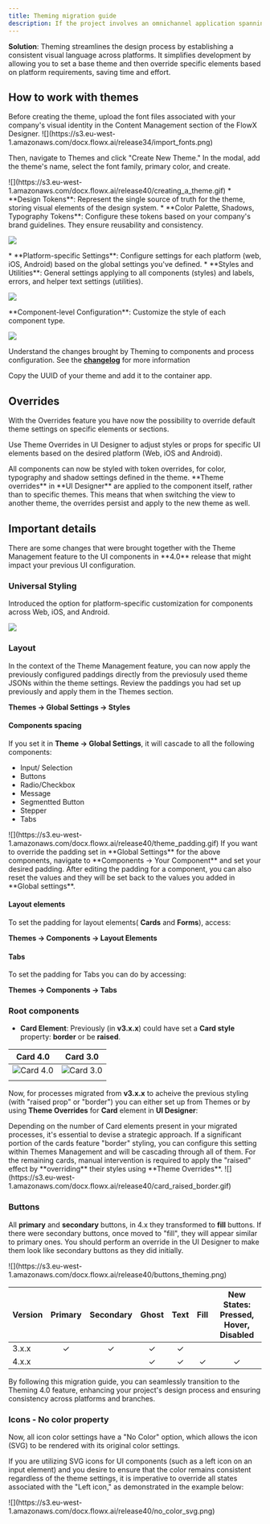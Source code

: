 ```yaml
---
title: Theming migration guide
description: If the project involves an omnichannel application spanning multiple countries with diverse branding and guidelines, it's crucial to simplify and streamline the process to ensure a consistent user experience across branches and all platforms (Web and Mobile).
---
```


**Solution**: Theming streamlines the design process by establishing a consistent visual language across platforms. It simplifies development by allowing you to set a base theme and then override specific elements based on platform requirements, saving time and effort.

## How to work with themes 

<Steps>
<Step title="Creating the theme">
Before creating the theme, upload the font files associated with your company's visual identity in the Content Management section of the FlowX Designer.
<Frame>
![](https://s3.eu-west-1.amazonaws.com/docx.flowx.ai/release34/import_fonts.png)
</Frame>

<Card title = "Font management" href="../font-files">
</Card>

Then, navigate to Themes and click "Create New Theme." In the modal, add the theme's name, select the font family, primary color, and create.

<Frame>
![](https://s3.eu-west-1.amazonaws.com/docx.flowx.ai/release40/creating_a_theme.gif)
</Frame>

</Step>
<Step title ="Configuring the theme">
<AccordionGroup>
<Accordion title ="Design Tokens" icon ="pen-ruler">
* **Design Tokens**: Represent the single source of truth for the theme, storing visual elements of the design system.
* **Color Palette, Shadows, Typography Tokens**: Configure these tokens based on your company's brand guidelines. They ensure reusability and consistency.

![](https://s3.eu-west-1.amazonaws.com/docx.flowx.ai/release40/design_tokens_theme.gif)

</Accordion>
<Accordion title= "Global Settings" icon ="gears">
* **Platform-specific Settings**: Configure settings for each platform (web, iOS, Android) based on the global settings you've defined.
* **Styles and Utilities**: General settings applying to all components (styles) and labels, errors, and helper text settings (utilities).

![](https://s3.eu-west-1.amazonaws.com/docx.flowx.ai/release40/global_settings_theme.gif)

</Accordion>
<Accordion title="Component-level configuration" icon="hammer">
**Component-level Configuration**: Customize the style of each component type.

![](https://s3.eu-west-1.amazonaws.com/docx.flowx.ai/release40/platform-components.gif)

</Accordion>
</AccordionGroup>
</Step>

<Step title="Managing theming dependencies">

Understand the changes brought by Theming to components and process configuration. See the [**changelog**](#change-log) for more information

</Step>

<Step title= "Add the Theme to the Container App">
Copy the UUID of your theme and add it to the container app.
</Step>
</Steps>

## Overrides

With the Overrides feature you have now the possibility to override default theme settings on specific elements or sections.

Use Theme Overrides in UI Designer to adjust styles or props for specific UI elements based on the desired platform (Web, iOS and Android).

<Info>
All components can now be styled with token overrides, for color, typography and shadow settings defined in the theme.
</Info>

<Info>
**Theme overrides** in **UI Designer** are applied to the component itself, rather than to specific themes. This means that when switching the view to another theme, the overrides persist and apply to the new theme as well.
</Info>



## Important details

<Info>
There are some changes that were brought together with the Theme Management feature to the UI components in **4.0** release that might impact your previous UI configuration.
</Info>

### Universal Styling

Introduced the option for platform-specific customization for components across Web, iOS, and Android.

![](https://s3.eu-west-1.amazonaws.com/docx.flowx.ai/release40/theming_across_platforms.gif)

### Layout

In the context of the Theme Management feature, you can now apply the previously configured paddings directly from the previosuly used theme JSONs within the theme settings. Review the paddings you had set up previously and apply them in the Themes section.

**Themes → Global Settings → Styles**

#### Components spacing

If you set it in **Theme → Global Settings**, it will cascade to all the following components:

* Input/ Selection 
* Buttons
* Radio/Checkbox
* Message
* Segmentted Button
* Stepper
* Tabs



<Frame>
![](https://s3.eu-west-1.amazonaws.com/docx.flowx.ai/release40/theme_padding.gif)
</Frame>

<Tip>
If you want to override the padding set in **Global Settings** for the above components, navigate to **Components → Your Component** and set your desired padding.
</Tip>

<Info>
After editing the padding for a component, you can also reset the values and they will be set back to the values you added in **Global settings**.
</Info>

#### Layout elements

To set the padding for layout elements( **Cards** and **Forms**), access:

**Themes → Components → Layout Elements**

#### Tabs

To set the padding for Tabs you can do by accessing:

**Themes → Components → Tabs**

### Root components

* **Card Element**: Previously (in **v3.x.x**) could have set a **Card style** property: **border** or be **raised**. 

|                                              Card 4.0                                              |                                              Card 3.0                                              |
| :------------------------------------------------------------------------------------------------: | :------------------------------------------------------------------------------------------------: |
| <Frame>![Card 4.0](https://s3.eu-west-1.amazonaws.com/docx.flowx.ai/release40/card4.0.png)</Frame> | <Frame>![Card 3.0](https://s3.eu-west-1.amazonaws.com/docx.flowx.ai/release40/card3.0.png)</Frame> |
|                                                                                                    |                                                                                                    |


Now, for processes migrated from **v3.x.x** to acheive the previous styling (with "raised prop" or "border") you can either set up from Themes or by using **Theme Overrides** for **Card** element in **UI Designer**:

<Tip>
Depending on the number of Card elements present in your migrated processes, it's essential to devise a strategic approach. If a significant portion of the cards feature "border" styling, you can configure this setting within Themes Management and will be cascading through all of them. For the remaining cards, manual intervention is required to apply the "raised" effect by **overriding** their styles using **Theme Overrides**.
</Tip>

<Frame caption="Theme Overrides - Card">
![](https://s3.eu-west-1.amazonaws.com/docx.flowx.ai/release40/card_raised_border.gif)
</Frame>


### Buttons

All **primary** and **secondary** buttons, in 4.x they transformed to **fill** buttons. If there were secondary buttons, once moved to "fill", they will appear similar to primary ones. You should perform an override in the UI Designer to make them look like secondary buttons as they did initially.

<Frame>
![](https://s3.eu-west-1.amazonaws.com/docx.flowx.ai/release40/buttons_theming.png)
</Frame>


| Version | Primary | Secondary | Ghost | Text | Fill | New States: Pressed, Hover, Disabled |
| ------- | :-----: | :-------: | :---: | :--: | :--: | :----------------------------------: |
| 3.x.x   |   ✓    |    ✓     |  ✓   |  ✓  |      |                                      |
| 4.x.x   |         |           |  ✓   |  ✓  |  ✓  |                  ✓                  |


By following this migration guide, you can seamlessly transition to the Theming 4.0 feature, enhancing your project's design process and ensuring consistency across platforms and branches.


### Icons - No color property

<Info>
Now, all icon color settings have a "No Color" option, which allows the icon (SVG) to be rendered with its original color settings.
</Info>

If you are utilizing SVG icons for UI components (such as a left icon on an input element) and you desire to ensure that the color remains consistent regardless of the theme settings, it is imperative to override all states associated with the "Left icon," as demonstrated in the example below:

<Frame>
![](https://s3.eu-west-1.amazonaws.com/docx.flowx.ai/release40/no_color_svg.png)
</Frame>
